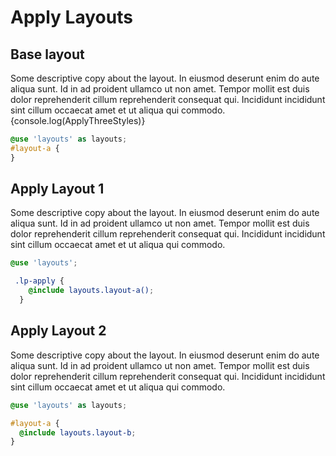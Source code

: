 
# Apply Layouts

## Base layout

Some descriptive copy about the layout. In eiusmod deserunt enim do aute aliqua sunt. Id in ad proident ullamco ut non amet. Tempor mollit est duis dolor reprehenderit cillum reprehenderit consequat qui. Incididunt incididunt sint cillum occaecat amet et ut aliqua qui commodo.
{console.log(ApplyThreeStyles)}

<div
  className="code-container"
  dangerouslySetInnerHTML={{
    __html: ApplyThreeStyles,
  }}
></div>

```scss
@use 'layouts' as layouts;
#layout-a {
}
```

<ApplyThree />

## Apply Layout 1

Some descriptive copy about the layout. In eiusmod deserunt enim do aute aliqua sunt. Id in ad proident ullamco ut non amet. Tempor mollit est duis dolor reprehenderit cillum reprehenderit consequat qui. Incididunt incididunt sint cillum occaecat amet et ut aliqua qui commodo.

<ApplyOne />

```scss:title=styles.scss
@use 'layouts';

 .lp-apply {
    @include layouts.layout-a();
  }
```

## Apply Layout 2

Some descriptive copy about the layout. In eiusmod deserunt enim do aute aliqua sunt. Id in ad proident ullamco ut non amet. Tempor mollit est duis dolor reprehenderit cillum reprehenderit consequat qui. Incididunt incididunt sint cillum occaecat amet et ut aliqua qui commodo.

<ApplyTwo />

```scss:title=styles.scss
@use 'layouts' as layouts;

#layout-a {
  @include layouts.layout-b;
}
```

